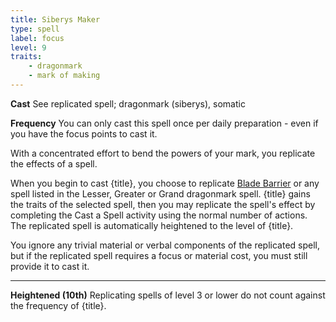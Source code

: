 ```yaml
---
title: Siberys Maker
type: spell
label: focus
level: 9
traits:
    - dragonmark
    - mark of making
---
```


**Cast** See replicated spell; dragonmark (siberys), somatic

**Frequency** You can only cast this spell once per daily preparation - even if you have the focus points to cast it.

With a concentrated effort to bend the powers of your mark, you replicate the effects of a spell.

When you begin to cast {title}, you choose to replicate [Blade Barrier](https://2e.aonprd.com/Spells.aspx?ID=24) or any spell listed in the Lesser, Greater or Grand dragonmark spell. {title} gains the traits of the selected spell, then you may replicate the spell's effect by completing the Cast a Spell activity using the normal number of actions. The replicated spell is automatically heightened to the level of {title}.

You ignore any trivial material or verbal components of the replicated spell, but if the replicated spell requires a focus or material cost, you must still provide it to cast it.

---

**Heightened (10th)** Replicating spells of level 3 or lower do not count against the frequency of {title}.
